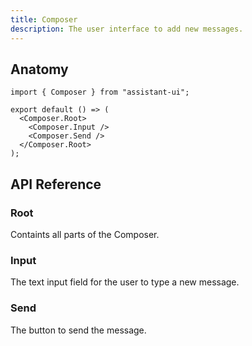 ```yaml
---
title: Composer
description: The user interface to add new messages.
---
```


## Anatomy

```tsx
import { Composer } from "assistant-ui";

export default () => (
  <Composer.Root>
    <Composer.Input />
    <Composer.Send />
  </Composer.Root>
);
```

## API Reference

### Root

Containts all parts of the Composer.

### Input

The text input field for the user to type a new message.

### Send

The button to send the message.
